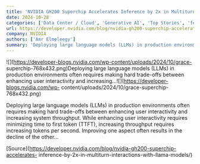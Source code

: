 ```yaml
---
title: 'NVIDIA GH200 Superchip Accelerates Inference by 2x in Multiturn Interactions with Llama Models'
date: 2024-10-28
categories: ['Data Center / Cloud', 'Generative AI', 'Top Stories', 'featured', 'Inference Performance', 'LLMs', 'Retrieval Augmented Generation (RAG)']
url: https://developer.nvidia.com/blog/nvidia-gh200-superchip-accelerates-inference-by-2x-in-multiturn-interactions-with-llama-models/
company: NVIDIA
authors: ['Amr Elmeleegy']
summary: 'Deploying large language models (LLMs) in production environments often requires making hard trade-offs between enhancing user interactivity and increasing...'
---
```



![](https://developer-blogs.nvidia.com/wp-content/uploads/2024/10/grace-
superchip-768x432.png)Deploying large language models (LLMs) in production
environments often requires making hard trade-offs between enhancing user
interactivity and increasing...![](https://developer-blogs.nvidia.com/wp-
content/uploads/2024/10/grace-superchip-768x432.png)

Deploying large language models (LLMs) in production environments often
requires making hard trade-offs between enhancing user interactivity and
increasing system throughput. While enhancing user interactivity requires
minimizing time to first token (TTFT), increasing throughput requires
increasing tokens per second. Improving one aspect often results in the
decline of the other…

[Source](https://developer.nvidia.com/blog/nvidia-gh200-superchip-accelerates-
inference-by-2x-in-multiturn-interactions-with-llama-models/)

